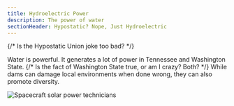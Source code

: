```yaml
---
title: Hydroelectric Power
description: The power of water
sectionHeader: Hypostatic? Nope, Just Hydroelectric
---
```


{/* Is the Hypostatic Union joke too bad? */}

Water is powerful.
It generates a lot of power in Tennessee and Washington State.
{/* Is the fact of Washington State true, or am I crazy? Both? */}
While dams can damage local environments when done wrong, they can also promote diversity.

<img src="/images/hydro_electric.avif" alt="Spacecraft solar power technicians"/>
